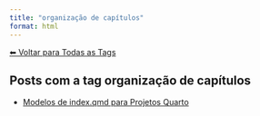```yaml
---
title: "organização de capítulos"
format: html
---
```


[⬅ Voltar para Todas as Tags](../tags.qmd)

## Posts com a tag **organização de capítulos**

- [Modelos de index.qmd para Projetos Quarto](/posts/programacao/modelos-index-quarto.html)
